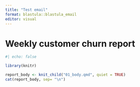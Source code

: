 ```yaml
---
title: "Test email"
format: blastula::blastula_email
editor: visual
---
```


# Weekly customer churn report

```r
#| echo: false

library(knitr)

report_body <- knit_child("01_body.qmd", quiet = TRUE)
cat(report_body, sep= "\n")
```
